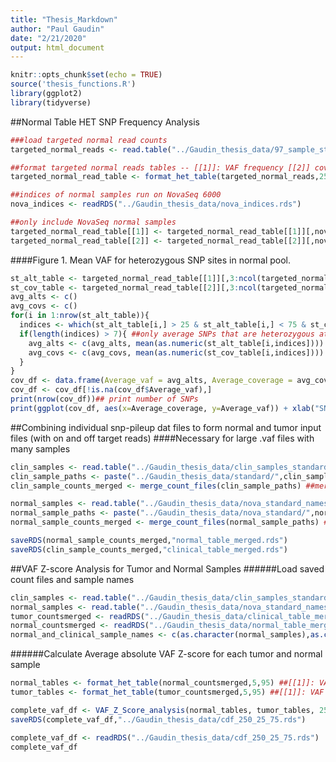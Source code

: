 ```yaml
---
title: "Thesis_Markdown"
author: "Paul Gaudin"
date: "2/21/2020"
output: html_document
---
```


```r
knitr::opts_chunk$set(echo = TRUE)
source('thesis_functions.R')
library(ggplot2)
library(tidyverse)
```

##Normal Table HET SNP Frequency Analysis

```r
###load targeted normal read counts
targeted_normal_reads <- read.table("../Gaudin_thesis_data/97_sample_st.dat", stringsAsFactors = F, header = TRUE, sep=",")

##format targeted normal reads tables -- [[1]]: VAF frequency [[2]] coverage at SNP site
targeted_normal_read_table <- format_het_table(targeted_normal_reads,25,75)

##indices of normal samples run on NovaSeq 6000
nova_indices <- readRDS("../Gaudin_thesis_data/nova_indices.rds")

##only include NovaSeq normal samples 
targeted_normal_read_table[[1]] <- targeted_normal_read_table[[1]][,nova_indices + 2] ##nova_indices + 2 accounts for chromosome and position columns
targeted_normal_read_table[[2]] <- targeted_normal_read_table[[2]][,nova_indices + 2]

```
####Figure 1. Mean VAF for heterozygous SNP sites in normal pool. 
```r
st_alt_table <- targeted_normal_read_table[[1]][,3:ncol(targeted_normal_read_table[[1]])] ## remove chromosome and position
st_cov_table <- targeted_normal_read_table[[2]][,3:ncol(targeted_normal_read_table[[2]])] ## remove chromosome and position
avg_alts <- c() 
avg_covs <- c()
for(i in 1:nrow(st_alt_table)){
  indices <- which(st_alt_table[i,] > 25 & st_alt_table[i,] < 75 & st_cov_table[i,] > 100) ##only include SNP sites with VAF frequency between 25 - 75 and coverage > 100, 
  if(length(indices) > 7){ ##only average SNPs that are heterozygous at at least 7 SNP sites
    avg_alts <- c(avg_alts, mean(as.numeric(st_alt_table[i,indices])))
    avg_covs <- c(avg_covs, mean(as.numeric(st_cov_table[i,indices]))) 
  }
}
cov_df <- data.frame(Average_vaf = avg_alts, Average_coverage = avg_covs)
cov_df <- cov_df[!is.na(cov_df$Average_vaf),]
print(nrow(cov_df))## print number of SNPs 
print(ggplot(cov_df, aes(x=Average_coverage, y=Average_vaf)) + xlab("SNP Site Average Coverage") + ylab("Mean VAF for SNP") + geom_point() + geom_vline(aes(xintercept=250), colour="#BB0000", linetype="dashed"))

```

##Combining individual snp-pileup dat files to form normal and tumor input files (with on and off target reads)
####Necessary for large .vaf files with many samples 
```r
clin_samples <- read.table("../Gaudin_thesis_data/clin_samples_standard.txt")$V1 ##sample names for clinical files
clin_sample_paths <- paste("../Gaudin_thesis_data/standard/",clin_samples,".dat",sep="")
clin_sample_counts_merged <- merge_count_files(clin_sample_paths) ##merged SNP counts file

normal_samples <- read.table("../Gaudin_thesis_data/nova_standard_names.txt")$V1 ##sample names for normal files
normal_sample_paths <- paste("../Gaudin_thesis_data/nova_standard/",normal_samples,".dat",sep="")
normal_sample_counts_merged <- merge_count_files(normal_sample_paths) ##merged SNP counts file

saveRDS(normal_sample_counts_merged,"normal_table_merged.rds")
saveRDS(clin_sample_counts_merged,"clinical_table_merged.rds")
```

##VAF Z-score Analysis for Tumor and Normal Samples
######Load saved count files and sample names
```r
clin_samples <- read.table("../Gaudin_thesis_data/clin_samples_standard.txt")$V1 ##sample names for clinical files
normal_samples <- read.table("../Gaudin_thesis_data/nova_standard_names.txt")$V1 ##sample names for normal files
tumor_countsmerged <- readRDS("../Gaudin_thesis_data/clinical_table_merged.rds") ##load saved counts_merged file
normal_countsmerged <- readRDS("../Gaudin_thesis_data/normal_table_merged.rds") ##load saved counts_merged file
normal_and_clinical_sample_names <- c(as.character(normal_samples),as.character(clin_samples)) ##combine into single list
```

######Calculate Average absolute VAF Z-score for each tumor and normal sample
```r
normal_tables <- format_het_table(normal_countsmerged,5,95) ##[[1]]: VAF frequency [[2]] coverage at SNP site
tumor_tables <- format_het_table(tumor_countsmerged,5,95) ##[[1]]: VAF frequency [[2]] coverage at SNP site
```

```r
complete_vaf_df <- VAF_Z_Score_analysis(normal_tables, tumor_tables, 250, 25, 75, 5, 95, 7,normal_and_clinical_sample_names)
saveRDS(complete_vaf_df,"../Gaudin_thesis_data/cdf_250_25_75.rds")
```

```r
complete_vaf_df <- readRDS("../Gaudin_thesis_data/cdf_250_25_75.rds")
complete_vaf_df
```